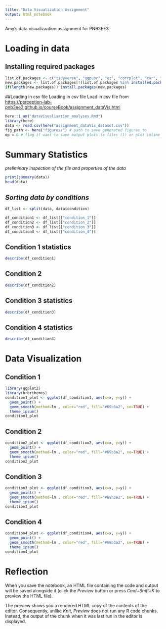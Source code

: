```yaml
---
title: "Data Visualization Assignment"
output: html_notebook
---
```


Amy's data visualizaation assignment for PNB3EE3

# Loading in data

## Installing required packages

```r
list.of.packages <- c("tidyverse", "ggpubr", "ez", "corrplot", "car", "stats","PerformanceAnalytics", "afex", "emmeans", "mlma", "ggplot2", "ggExtra", "psych", "ggpubr", "here", "gridExtra", "ggridges","hrbrthemes")
new.packages <- list.of.packages[!(list.of.packages %in% installed.packages()[,"Package"])]
if(length(new.packages)) install.packages(new.packages) 
```

##Loading in csv file Loading in csv file Load in csv file from <https://perception-lab-pnb3ee3.github.io/courseBook/assignment_dataVis.html>

```r
here::i_am("dataVisualisation_analyses.Rmd")
library(here)
data <- read.csv(here("assignment_dataVis_dataset.csv")) 
fig_path <- here("figures/") # path to save generated figures to
op = 0 # flag if want to save output plots to files (1) or plot inline (0)
```

# Summary Statistics

*preliminary inspection of the file and properties of the data*

```r
print(summary(data))
head(data)
```

## *Sorting data by conditions*

```r
df_list <- split(data, data$condition)

df_condition1 <- df_list[["condition_1"]]
df_condition2 <- df_list[["condition_2"]]
df_condition3 <- df_list[["condition_3"]]
df_condition4 <- df_list[["condition_4"]]

```

## Condition 1 statistics

```r
describe(df_condition1)
```

## Condition 2

```r
describe(df_condition2)
```

## Condition 3 statistics

```r
describe(df_condition3)
```

## Condition 4 statistics

```r
describe(df_condition4)
```

# Data Visualization

## Condition 1

```r
library(ggplot2)
library(hrbrthemes)
condition1_plot <- ggplot(df_condition1, aes(x=x, y=y)) +
  geom_point() +
  geom_smooth(method=lm , color="red", fill="#69b3a2", se=TRUE) +
  theme_ipsum()
condition1_plot
```

## Condition 2

```r
condition2_plot <- ggplot(df_condition2, aes(x=x, y=y)) +
  geom_point() +
  geom_smooth(method=lm , color="red", fill="#69b3a2", se=TRUE) +
  theme_ipsum()
condition2_plot
```

## Condition 3

```r
condition3_plot <- ggplot(df_condition3, aes(x=x, y=y)) +
  geom_point() +
  geom_smooth(method=lm , color="red", fill="#69b3a2", se=TRUE) +
  theme_ipsum()
condition3_plot
```

## Condition 4

```r
condition4_plot <- ggplot(df_condition4, aes(x=x, y=y)) +
  geom_point() +
  geom_smooth(method=lm , color="red", fill="#69b3a2", se=TRUE) +
  theme_ipsum()
condition4_plot
```

# Reflection

When you save the notebook, an HTML file containing the code and output will be saved alongside it (click the *Preview* button or press *Cmd+Shift+K* to preview the HTML file).

The preview shows you a rendered HTML copy of the contents of the editor. Consequently, unlike *Knit*, *Preview* does not run any R code chunks. Instead, the output of the chunk when it was last run in the editor is displayed.
